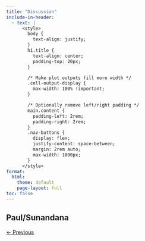 ```yaml
---
title: "Discussion"
include-in-header: 
  - text: |
      <style>
        body {
          text-align: justify;
        }
        h1.title {
          text-align: center;
          padding-top: 20px;
        }

        /* Make plot outputs fill more width */
        .cell-output-display {
          max-width: 100% !important;
        }

        /* Optionally remove left/right padding */
        main.content {
          padding-left: 2rem;
          padding-right: 2rem;
        }
        .nav-buttons {
          display: flex;
          justify-content: space-between;
          margin: 2rem auto;
          max-width: 1000px;
        }
      </style>
format:
  html:
    theme: default
    page-layout: full
toc: false
---
```



## Paul/Sunandana



<div class="nav-buttons">
  <a href="../Table_4/" class="btn btn-primary">← Previous</a>
</div>
